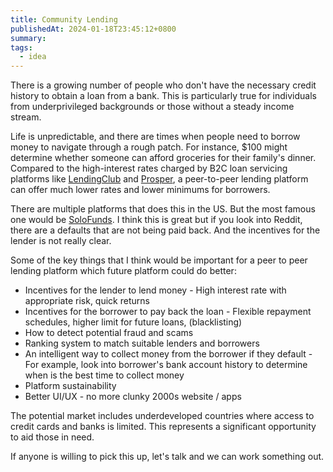 ```yaml
---
title: Community Lending
publishedAt: 2024-01-18T23:45:12+0800
summary:
tags:
  - idea
---
```


There is a growing number of people who don't have the necessary credit history to obtain a loan from a bank. This is particularly true for individuals from underprivileged backgrounds or those without a steady income stream.

Life is unpredictable, and there are times when people need to borrow money to navigate through a rough patch. For instance, $100 might determine whether someone can afford groceries for their family's dinner. Compared to the high-interest rates charged by B2C loan servicing platforms like [LendingClub](https://www.lendingclub.com/) and [Prosper](https://www.prosper.com/), a peer-to-peer lending platform can offer much lower rates and lower minimums for borrowers.

There are multiple platforms that does this in the US. But the most famous one would be [SoloFunds](https://solofunds.com/). I think this is great but if you look into Reddit, there are a defaults that are not being paid back. And the incentives for the lender is not really clear.

Some of the key things that I think would be important for a peer to peer lending platform which future platform could do better:

- Incentives for the lender to lend money - High interest rate with appropriate risk, quick returns
- Incentives for the borrower to pay back the loan - Flexible repayment schedules, higher limit for future loans, (blacklisting)
- How to detect potential fraud and scams
- Ranking system to match suitable lenders and borrowers
- An intelligent way to collect money from the borrower if they default - For example, look into borrower's bank account history to determine when is the best time to collect money
- Platform sustainability
- Better UI/UX - no more clunky 2000s website / apps

The potential market includes underdeveloped countries where access to credit cards and banks is limited. This represents a significant opportunity to aid those in need.

If anyone is willing to pick this up, let's talk and we can work something out.

